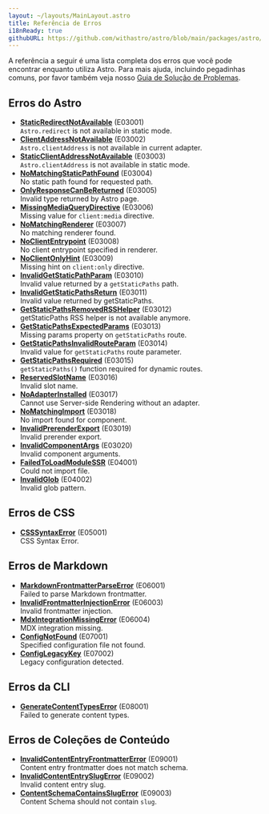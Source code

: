 ```yaml
---
layout: ~/layouts/MainLayout.astro
title: Referência de Erros
i18nReady: true
githubURL: https://github.com/withastro/astro/blob/main/packages/astro/src/core/errors/errors-data.ts
---
```


A referência a seguir é uma lista completa dos erros que você pode encontrar enquanto utiliza Astro. Para mais ajuda, incluindo pegadinhas comuns, por favor também veja nosso [Guia de Solução de Problemas](/pt-br/guides/troubleshooting/).

## Erros do Astro

- [**StaticRedirectNotAvailable**](/pt-br/reference/errors/static-redirect-not-available/) (E03001)<br/>`Astro.redirect` is not available in static mode.
- [**ClientAddressNotAvailable**](/pt-br/reference/errors/client-address-not-available/) (E03002)<br/>`Astro.clientAddress` is not available in current adapter.
- [**StaticClientAddressNotAvailable**](/pt-br/reference/errors/static-client-address-not-available/) (E03003)<br/>`Astro.clientAddress` is not available in static mode.
- [**NoMatchingStaticPathFound**](/pt-br/reference/errors/no-matching-static-path-found/) (E03004)<br/>No static path found for requested path.
- [**OnlyResponseCanBeReturned**](/pt-br/reference/errors/only-response-can-be-returned/) (E03005)<br/>Invalid type returned by Astro page.
- [**MissingMediaQueryDirective**](/pt-br/reference/errors/missing-media-query-directive/) (E03006)<br/>Missing value for `client:media` directive.
- [**NoMatchingRenderer**](/pt-br/reference/errors/no-matching-renderer/) (E03007)<br/>No matching renderer found.
- [**NoClientEntrypoint**](/pt-br/reference/errors/no-client-entrypoint/) (E03008)<br/>No client entrypoint specified in renderer.
- [**NoClientOnlyHint**](/pt-br/reference/errors/no-client-only-hint/) (E03009)<br/>Missing hint on `client:only` directive.
- [**InvalidGetStaticPathParam**](/pt-br/reference/errors/invalid-get-static-path-param/) (E03010)<br/>Invalid value returned by a `getStaticPaths` path.
- [**InvalidGetStaticPathsReturn**](/pt-br/reference/errors/invalid-get-static-paths-return/) (E03011)<br/>Invalid value returned by getStaticPaths.
- [**GetStaticPathsRemovedRSSHelper**](/pt-br/reference/errors/get-static-paths-removed-rsshelper/) (E03012)<br/>getStaticPaths RSS helper is not available anymore.
- [**GetStaticPathsExpectedParams**](/pt-br/reference/errors/get-static-paths-expected-params/) (E03013)<br/>Missing params property on `getStaticPaths` route.
- [**GetStaticPathsInvalidRouteParam**](/pt-br/reference/errors/get-static-paths-invalid-route-param/) (E03014)<br/>Invalid value for `getStaticPaths` route parameter.
- [**GetStaticPathsRequired**](/pt-br/reference/errors/get-static-paths-required/) (E03015)<br/>`getStaticPaths()` function required for dynamic routes.
- [**ReservedSlotName**](/pt-br/reference/errors/reserved-slot-name/) (E03016)<br/>Invalid slot name.
- [**NoAdapterInstalled**](/pt-br/reference/errors/no-adapter-installed/) (E03017)<br/>Cannot use Server-side Rendering without an adapter.
- [**NoMatchingImport**](/pt-br/reference/errors/no-matching-import/) (E03018)<br/>No import found for component.
- [**InvalidPrerenderExport**](/pt-br/reference/errors/invalid-prerender-export/) (E03019)<br/>Invalid prerender export.
- [**InvalidComponentArgs**](/pt-br/reference/errors/invalid-component-args/) (E03020)<br/>Invalid component arguments.
- [**FailedToLoadModuleSSR**](/pt-br/reference/errors/failed-to-load-module-ssr/) (E04001)<br/>Could not import file.
- [**InvalidGlob**](/pt-br/reference/errors/invalid-glob/) (E04002)<br/>Invalid glob pattern.

## Erros de CSS

- [**CSSSyntaxError**](/pt-br/reference/errors/csssyntax-error/) (E05001)<br/>CSS Syntax Error.

## Erros de Markdown

- [**MarkdownFrontmatterParseError**](/pt-br/reference/errors/markdown-frontmatter-parse-error/) (E06001)<br/>Failed to parse Markdown frontmatter.
- [**InvalidFrontmatterInjectionError**](/pt-br/reference/errors/invalid-frontmatter-injection-error/) (E06003)<br/>Invalid frontmatter injection.
- [**MdxIntegrationMissingError**](/pt-br/reference/errors/mdx-integration-missing-error/) (E06004)<br/>MDX integration missing.
- [**ConfigNotFound**](/pt-br/reference/errors/config-not-found/) (E07001)<br/>Specified configuration file not found.
- [**ConfigLegacyKey**](/pt-br/reference/errors/config-legacy-key/) (E07002)<br/>Legacy configuration detected.

## Erros da CLI

- [**GenerateContentTypesError**](/pt-br/reference/errors/generate-content-types-error/) (E08001)<br/>Failed to generate content types.

## Erros de Coleções de Conteúdo

- [**InvalidContentEntryFrontmatterError**](/pt-br/reference/errors/invalid-content-entry-frontmatter-error/) (E09001)<br/>Content entry frontmatter does not match schema.
- [**InvalidContentEntrySlugError**](/pt-br/reference/errors/invalid-content-entry-slug-error/) (E09002)<br/>Invalid content entry slug.
- [**ContentSchemaContainsSlugError**](/pt-br/reference/errors/content-schema-contains-slug-error/) (E09003)<br/>Content Schema should not contain `slug`.
